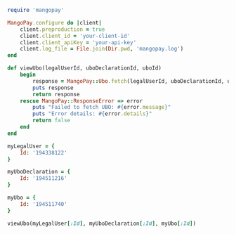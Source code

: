   
```ruby Ruby  
require 'mangopay'

MangoPay.configure do |client|
    client.preproduction = true
    client.client_id = 'your-client-id'
    client.client_apiKey = 'your-api-key'
    client.log_file = File.join(Dir.pwd, 'mangopay.log')
end

def viewUbo(legalUserId, uboDeclarationId, uboId)
    begin
        response = MangoPay::Ubo.fetch(legalUserId, uboDeclarationId, uboId)
        puts response
        return response
    rescue MangoPay::ResponseError => error
        puts "Failed to fetch UBO: #{error.message}"
        puts "Error details: #{error.details}"
        return false
    end
end

myLegalUser = {
    Id: '194338122'
}

myUboDeclaration = {
    Id: '194511216'
}

myUbo = {
    Id: '194511740'
}

viewUbo(myLegalUser[:Id], myUboDeclaration[:Id], myUbo[:Id])  
```